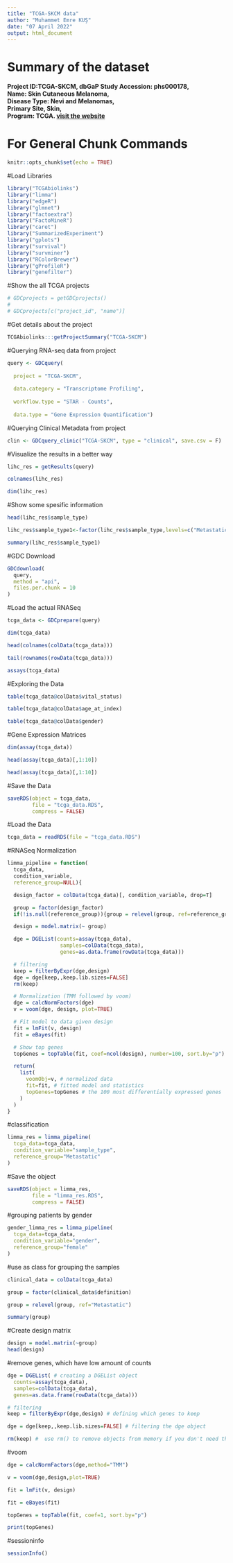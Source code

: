 ---
title: "TCGA-SKCM data"
author: "Muhammet Emre KUŞ"
date: "07 April 2022"
output: html_document
---

# Summary of the dataset

__Project ID:TCGA-SKCM, 
dbGaP Study Accession:	phs000178,\
Name:	Skin Cutaneous Melanoma,\
Disease Type:	Nevi and Melanomas,\
Primary Site,	Skin,\
Program:	TCGA. 
[visit the website](https://portal.gdc.cancer.gov/projects/TCGA-SKCM)__

# For General Chunk Commands

```{r setup, include=TRUE}

knitr::opts_chunk$set(echo = TRUE)

```

#Load Libraries

```{r}

library("TCGAbiolinks")
library("limma")
library("edgeR")
library("glmnet")
library("factoextra")
library("FactoMineR")
library("caret")
library("SummarizedExperiment")
library("gplots")
library("survival")
library("survminer")
library("RColorBrewer")
library("gProfileR")
library("genefilter")

```

#Show the all TCGA projects

```{r}

# GDCprojects = getGDCprojects()
# 
# GDCprojects[c("project_id", "name")]

```

#Get details about the project

```{r}

TCGAbiolinks:::getProjectSummary("TCGA-SKCM")

```

#Querying RNA-seq data from project

```{r}

query <- GDCquery(
  
  project = "TCGA-SKCM",
                      
  data.category = "Transcriptome Profiling",
  
  workflow.type = "STAR - Counts",
  
  data.type = "Gene Expression Quantification")

```

#Querying Clinical Metadata from project

```{r}

clin <- GDCquery_clinic("TCGA-SKCM", type = "clinical", save.csv = F)

```

#Visualize the results in a better way 

```{r}

lihc_res = getResults(query)

colnames(lihc_res)

dim(lihc_res)

```

#Show some spesific information

```{r}

head(lihc_res$sample_type)

lihc_res$sample_type1<-factor(lihc_res$sample_type,levels=c("Metastatic","Primary Tumor","Additional Metastatic","Solid Tissue Normal"))

summary(lihc_res$sample_type1)

```

#GDC Download

```{r}

GDCdownload(
  query,
  method = "api",
  files.per.chunk = 10
)

```

#Load the actual RNASeq

```{r}

tcga_data <- GDCprepare(query)

dim(tcga_data)

head(colnames(colData(tcga_data)))

tail(rownames(rowData(tcga_data)))

assays(tcga_data)

```

#Exploring the Data

```{r}

table(tcga_data@colData$vital_status)

table(tcga_data@colData$age_at_index)

table(tcga_data@colData$gender)

```

#Gene Expression Matrices

```{r}

dim(assay(tcga_data))

head(assay(tcga_data)[,1:10])

head(assay(tcga_data)[,1:10])

```

#Save the Data

```{r}

saveRDS(object = tcga_data,
        file = "tcga_data.RDS",
        compress = FALSE)

```

#Load the Data 

```{r}

tcga_data = readRDS(file = "tcga_data.RDS")

```

#RNASeq Normalization

```{r}

limma_pipeline = function(
  tcga_data,
  condition_variable,
  reference_group=NULL){

  design_factor = colData(tcga_data)[, condition_variable, drop=T]

  group = factor(design_factor)
  if(!is.null(reference_group)){group = relevel(group, ref=reference_group)}

  design = model.matrix(~ group)

  dge = DGEList(counts=assay(tcga_data),
                 samples=colData(tcga_data),
                 genes=as.data.frame(rowData(tcga_data)))

  # filtering
  keep = filterByExpr(dge,design)
  dge = dge[keep,,keep.lib.sizes=FALSE]
  rm(keep)

  # Normalization (TMM followed by voom)
  dge = calcNormFactors(dge)
  v = voom(dge, design, plot=TRUE)

  # Fit model to data given design
  fit = lmFit(v, design)
  fit = eBayes(fit)

  # Show top genes
  topGenes = topTable(fit, coef=ncol(design), number=100, sort.by="p")

  return(
    list(
      voomObj=v, # normalized data
      fit=fit, # fitted model and statistics
      topGenes=topGenes # the 100 most differentially expressed genes
    )
  )
}

```

#classification

```{r}

limma_res = limma_pipeline(
  tcga_data=tcga_data,
  condition_variable="sample_type",
  reference_group="Metastatic"
)

```

#Save the object

```{r}

saveRDS(object = limma_res,
        file = "limma_res.RDS",
        compress = FALSE)

```

#grouping patients by gender

```{r}

gender_limma_res = limma_pipeline(
  tcga_data=tcga_data,
  condition_variable="gender",
  reference_group="female"
)

```

#use as class for grouping the samples

```{r}

clinical_data = colData(tcga_data)

group = factor(clinical_data$definition)

group = relevel(group, ref="Metastatic")

summary(group)
```

#Create design matrix

```{r}

design = model.matrix(~group)
head(design)

```

#remove genes, which have low amount of counts

```{r}

dge = DGEList( # creating a DGEList object
  counts=assay(tcga_data),
  samples=colData(tcga_data),
  genes=as.data.frame(rowData(tcga_data)))

# filtering
keep = filterByExpr(dge,design) # defining which genes to keep

dge = dge[keep,,keep.lib.sizes=FALSE] # filtering the dge object

rm(keep) #  use rm() to remove objects from memory if you don't need them anymore

```

#voom

```{r}

dge = calcNormFactors(dge,method="TMM")

v = voom(dge,design,plot=TRUE)

fit = lmFit(v, design)

fit = eBayes(fit)

topGenes = topTable(fit, coef=1, sort.by="p")

print(topGenes)

```

#sessioninfo

```{r}

sessionInfo()

```

